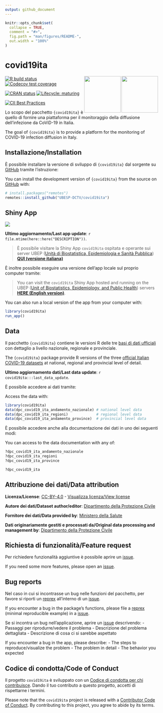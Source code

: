 ```yaml
---
output: github_document
---
```


<!-- README.md is generated from README.Rmd. Please edit that file -->

```r
knitr::opts_chunk$set(
  collapse = TRUE,
  comment = "#>",
  fig.path = "man/figures/README-",
  out.width = "100%"
)
```


# covid19ita

<img src='man/figures/logo-laims.jpg' align='right' height='120' /><img src='man/figures/logo-ubep.png' align='right' height='120' />

<!-- badges: start -->
[![R build status](https://github.com/UBESP-DCTV/covid19ita/workflows/R-CMD-check/badge.svg)](https://github.com/UBESP-DCTV/covid19ita/actions)
[![Codecov test coverage](https://codecov.io/gh/UBESP-DCTV/covid19ita/branch/master/graph/badge.svg)](https://codecov.io/gh/UBESP-DCTV/covid19ita?branch=master)

<!-- [![Travis Build Status](https://travis-ci.com/UBESP-DCTV/covid19ita.svg?branch=master)](https://travis-ci.com/UBESP-DCTV/covid19ita) -->
<!-- [![AppVeyor build status](https://ci.appveyor.com/api/projects/status/github/UBESP-DCTV/covid19ita?branch=master&svg=true)](https://ci.appveyor.com/project/CorradoLanera/covid19ita) -->

[![CRAN status](https://www.r-pkg.org/badges/version/covid19ita)](https://CRAN.R-project.org/package=covid19ita)
[![Lifecycle: maturing](https://img.shields.io/badge/lifecycle-maturing-blue.svg)](https://www.tidyverse.org/lifecycle/#maturing)

[![CII Best Practices](https://bestpractices.coreinfrastructure.org/projects/3892/badge)](https://bestpractices.coreinfrastructure.org/projects/3892)
<!-- badges: end -->

Lo scopo del pacchetto `{covid19ita}` è quello di fornire una
piattaforma per il monitoraggio della diffusione dell'infezione da
CoViD-19 in Italia.

The goal of `{covid19ita}` is to provide a platform for the monitoring
of COVID-19 infection diffusion in Italy.

## Installazione/Installation

È possibile installare la versione di sviluppo di `{covid19ita}` dal
sorgente su [GitHub](https://github.com/) tramite l'istruzione:

You can install the development version of `{covid19ita}` from the 
source on [GitHub](https://github.com/) with:

``` r
# install.packages("remotes")
remotes::install_github("UBESP-DCTV/covid19ita")
```

## Shiny App

<img src='inst/app/www/covid19ita_screen.png' align="center"/>

**Ultimo aggiornamento/Last app update**:
`r file.mtime(here::here("DESCRIPTION"))`.

> È possibile visitare la Shiny App `covid19ita` ospitata e operante sui
server UBEP ([Unità di Biostatistica, Epidemiologia e Sanità
Pubblica](https://ubesp.jimdofree.com/)) [**QUI (versione
italiana)**](https://r-ubesp.dctv.unipd.it/shiny/covid19ita/)

È inoltre possibile eseguire una versione dell'app locale sul proprio
computer tramite:

> You can visit the `covid19ita` Shiny App hosted and running on the UBEP
([Unit of Biostatistics, Epidemiology, and Public
Health](https://ubesp.jimdofree.com/)) servers [**HERE (English
version)**](https://r-ubesp.dctv.unipd.it/shiny/covid19italy/).

You can also run a local version of the app from your computer with:

``` r
library(covid19ita)
run_app()
```

## Data

Il pacchetto `{covid19ita}` contiene le versioni R delle tre [basi di
dati ufficiali](https://github.com/pcm-dpc/COVID-19/) con dettaglio a
livello nazionale, regionale e provinciale.

The `{covid19ita}` package provide R versions of the three [official Italian COVID-19
datasets](https://github.com/pcm-dpc/COVID-19/) at national, regional
and provincial level of detail.

**Ultimo aggiornamento dati/Last data update**:
`r covid19ita:::last_data_update`.

È possibile accedere ai dati tramite:

Access the data with:

``` r
library(covid19ita)
data(dpc_covid19_ita_andamento_nazionale) # national level data
data(dpc_covid19_ita_regioni)             # regional level data
data(dpc_covid19_ita_andamento_province)  # provincial level data
```

È possibile accedere anche alla documentazione dei dati in uno dei
seguenti modi:

You can access to the data documentation with any of:

``` r
?dpc_covid19_ita_andamento_nazionale
?dpc_covid19_ita_regioni
?dpc_covid19_ita_province

?dpc_covid19_ita
```

## Attribuzione dei dati/Data attribution

**Licenza/License**:
[CC-BY-4.0](https://creativecommons.org/licenses/by/4.0/deed.en) -
[Visualizza licenza/View
license](https://github.com/pcm-dpc/COVID-19/blob/master/LICENSE)

**Autore dei dati/Dataset author/editor**: [Dipartimento della
Protezione Civile](http://www.protezionecivile.it/)

**Fornitore dei dati/Data provided by**: [Ministero della
Salute](http://www.salute.gov.it/)

**Dati originariamente gestiti e processati da/Original data processing
and management by**: [Dipartimento della Protezione
Civile](http://www.protezionecivile.it/)


## Richiesta di funzionalità/Feature request
Per richiedere funzionalità aggiuntive è possibile aprire un 
[issue](https://github.com/UBESP-DCTV/covid19ita/issues).

If you need some more features, please open an
[issue](https://github.com/UBESP-DCTV/covid19ita/issues).


## Bug reports
Nel caso in cui si incontrasse un bug nelle funzioni del pacchetto, 
per favore si riporti un [reprex](https://github.com/tidyverse/reprex)
all'interno di un 
[issue](https://github.com/UBESP-DCTV/covid19ita/issues).

If you encounter a bug in the package's functions, please file a
[reprex](https://github.com/tidyverse/reprex)
(minimal reproducible example) in a
[issue](https://github.com/UBESP-DCTV/covid19ita/issues).


Se si incontra un bug nell'applicazione, aprire un 
[issue](https://github.com/UBESP-DCTV/covid19ita/issues) descrivendo:
- Passaggi per riprodurre/vedere il problema
- Descrizione del problema dettagliata
- Descrizione di cosa ci si sarebbe aspettato


If you encounter a bug in the app, please describe:
- The steps to reproduce/visualize the problem
- The problem in detail
- The behavior you expected

## Codice di condotta/Code of Conduct

Il progetto `covid19ita` è sviluppato con un [Codice di condotta per chi
contribuisce](CODE_OF_CONDUCT.md). Dando il tuo contributo a questo
progetto, accetti di rispettarne i termini.

Please note that the `covid19ita` project is released with a
[Contributor Code of Conduct](CODE_OF_CONDUCT.md).
By contributing to this project, you agree to abide by its terms.
